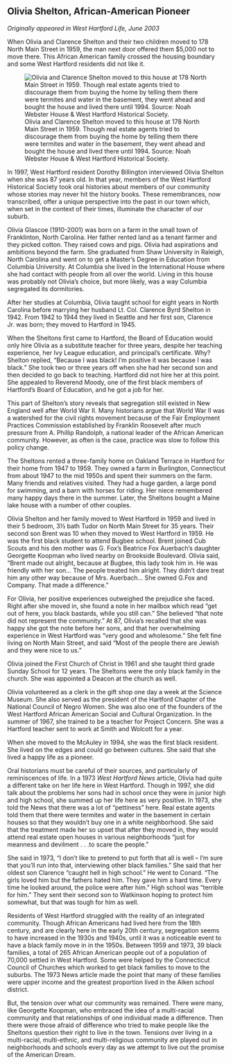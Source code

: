 ## Olivia Shelton, African-American Pioneer {-}

*Originally appeared in West Hartford Life, June 2003*

When Olivia and Clarence Shelton and their two children moved to 178 North Main Street in 1959, the man next door offered them $5,000 not to move there. This African American family crossed the housing boundary and some West Hartford residents did not like it.

![Olivia and Clarence Shelton moved to this house at 178 North Main Street in 1959. Though real estate agents tried to discourage them from buying the home by telling them there were termites and water in the basement, they went ahead and bought the house and lived there until 1994. Source: Noah Webster House & West Hartford Historical Society.](images/09-shelton.jpg)

In 1997, West Hartford resident Dorothy Billington interviewed Olivia Shelton when she was 87 years old. In that year, members of the West Hartford Historical Society took oral histories about members of our community whose stories may never hit the history books. These remembrances, now transcribed, offer a unique perspective into the past in our town which, when set in the context of their times, illuminate the character of our suburb.

Olivia Glascoe (1910-2001) was born on a farm in the small town of Franklinton, North Carolina. Her father rented land as a tenant farmer and they picked cotton. They raised cows and pigs. Olivia had aspirations and ambitions beyond the farm. She graduated from Shaw University in Raleigh, North Carolina and went on to get a Master’s Degree in Education from Columbia University. At Columbia she lived in the International House where she had contact with people from all over the world. Living in this house was probably not Olivia’s choice, but more likely, was a way Columbia segregated its dormitories.

After her studies at Columbia, Olivia taught school for eight years in North Carolina before marrying her husband Lt. Col. Clarence Byrd Shelton in 1942. From 1942 to 1944 they lived in Seattle and her first son, Clarence Jr. was born; they moved to Hartford in 1945.

When the Sheltons first came to Hartford, the Board of Education would only hire Olivia as a substitute teacher for three years, despite her teaching experience, her Ivy League education, and principal’s certificate. Why? Shelton replied, “Because I was black! I’m positive it was because I was black.” She took two or three years off when she had her second son and then decided to go back to teaching. Hartford did not hire her at this point. She appealed to Reverend Moody, one of the first black members of Hartford’s Board of Education, and he got a job for her.

This part of Shelton’s story reveals that segregation still existed in New England well after World War II. Many historians argue that World War II was a watershed for the civil rights movement because of the Fair Employment Practices Commission established by Franklin Roosevelt after much pressure from A. Phillip Randolph, a national leader of the African American community. However, as often is the case, practice was slow to follow this policy change.

The Sheltons rented a three-family home on Oakland Terrace in Hartford for their home from 1947 to 1959. They owned a farm in Burlington, Connecticut from about 1947 to the mid 1950s and spent their summers on the farm. Many friends and relatives visited. They had a huge garden, a large pond for swimming, and a barn with horses for riding. Her niece remembered many happy days there in the summer. Later, the Sheltons bought a Maine lake house with a number of other couples.

Olivia Shelton and her family moved to West Hartford in 1959 and lived in their 5 bedroom, 3½ bath Tudor on North Main Street for 35 years. Their second son Brent was 10 when they moved to West Hartford in 1959. He was the first black student to attend Bugbee school. Brent joined Cub Scouts and his den mother was G. Fox’s Beatrice Fox Auerbach’s daughter Georgette Koopman who lived nearby on Brookside Boulevard. Olivia said, “Brent made out alright, because at Bugbee, this lady took him in. He was friendly with her son... The people treated him alright. They didn’t dare treat him any other way because of Mrs. Auerbach... She owned G.Fox and Company. That made a difference.”

For Olivia, her positive experiences outweighed the prejudice she faced. Right after she moved in, she found a note in her mailbox which read “get out of here, you black bastards, while you still can.” She believed “that note did not represent the community.” At 87, Olivia’s recalled that she was happy she got the note before her sons, and that her overwhelming experience in West Hartford was “very good and wholesome.” She felt fine living on North Main Street, and said “Most of the people there are Jewish and they were nice to us.”

Olivia joined the First Church of Christ in 1961 and she taught third grade Sunday School for 12 years. The Sheltons were the only black family in the church. She was appointed a Deacon at the church as well.

Olivia volunteered as a clerk in the gift shop one day a week at the Science Museum. She also served as the president of the Hartford Chapter of the National Council of Negro Women. She was also one of the founders of the West Hartford African American Social and Cultural Organization. In the summer of 1967, she trained to be a teacher for Project Concern. She was a Hartford teacher sent to work at Smith and Wolcott for a year.

When she moved to the McAuley in 1994, she was the first black resident. She lived on the edges and could go between cultures. She said that she lived a happy life as a pioneer.

Oral historians must be careful of their sources, and particularly of reminiscences of life. In a 1973 *West Hartford News* article, Olivia had quite a different take on her life here in West Hartford. Though in 1997, she did talk about the problems her sons had in school once they were in junior high and high school, she summed up her life here as very positive. In 1973, she told the News that there was a lot of “pettiness” here. Real estate agents told them that there were termites and water in the basement in certain houses so that they wouldn’t buy one in a white neighborhood. She said that the treatment made her so upset that after they moved in, they would attend real estate open houses in various neighborhoods “just for meanness and devilment . . .to scare the people.”

She said in 1973, “I don’t like to pretend to put forth that all is well -- I’m sure that you’ll run into that, interviewing other black families.” She said that her oldest son Clarence “caught hell in high school.” He went to Conard. “The girls loved him but the fathers hated him. They gave him a hard time. Every time he looked around, the police were after him.” High school was “terrible for him.” They sent their second son to Watkinson hoping to protect him somewhat, but that was tough for him as well.

Residents of West Hartford struggled with the reality of an integrated community. Though African Americans had lived here from the 18th century, and are clearly here in the early 20th century, segregation seems to have increased in the 1930s and 1940s, until it was a noticeable event to have a black family move in in the 1950s. Between 1959 and 1973, 39 black families, a total of 265 African American people out of a population of 70,000 settled in West Hartford. Some were helped by the Connecticut Council of Churches which worked to get black families to move to the suburbs. The 1973 News article made the point that many of these families were upper income and the greatest proportion lived in the Aiken school district.

But, the tension over what our community was remained. There were many, like Georgette Koopman, who embraced the idea of a multi-racial community and that relationships of one individual made a difference. Then there were those afraid of difference who tried to make people like the Sheltons question their right to live in the town. Tensions over living in a multi-racial, multi-ethnic, and multi-religious community are played out in neighborhoods and schools every day as we attempt to live out the promise of the American Dream.
